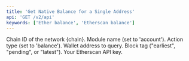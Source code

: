 ```yaml
---
title: 'Get Native Balance for a Single Address'
api: 'GET /v2/api'
keywords: ['Ether balance', 'Etherscan balance']
---
```



<CreditChip description="Returns the balance of a given address" pro={true} />

  <ParamField query="chainid" type="string" initialValue="somevalue" placeholder="test">
    Chain ID of the network {chain}.
  </ParamField>
  <ParamField query="module" type="string" initialValue="account">
    Module name (set to 'account').
  </ParamField>
  <ParamField query="action" type="string" initialValue="balance">
    Action type (set to 'balance').
  </ParamField>
  <ParamField query="address" type="string" initialValue="0xde0b295669a9fd93d5f28d9ec85e40f4cb697bae">
    Wallet address to query.
  </ParamField>
  <ParamField query="tag" type="string" initialValue="latest">
    Block tag ("earliest", "pending", or "latest").
  </ParamField>
  <ParamField query="apikey" type="string">
    Your Etherscan API key.
  </ParamField>
